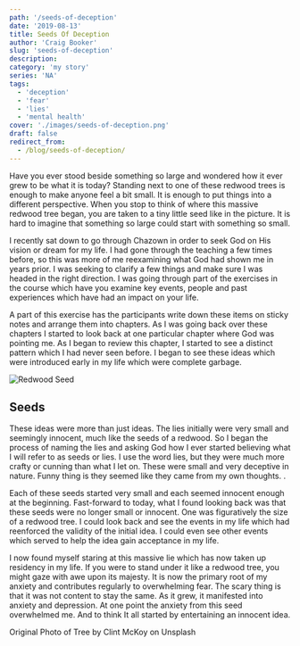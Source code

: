 ```yaml
---
path: '/seeds-of-deception'
date: '2019-08-13'
title: Seeds Of Deception
author: 'Craig Booker'
slug: 'seeds-of-deception'
description:
category: 'my story'
series: 'NA'
tags:
  - 'deception'
  - 'fear'
  - 'lies'
  - 'mental health'
cover: './images/seeds-of-deception.png'
draft: false
redirect_from:
  - /blog/seeds-of-deception/
---
```


Have you ever stood beside something so large and wondered how it ever grew to be what it is today? Standing next to one of these redwood trees is enough to make anyone feel a bit small. It is enough to put things into a different perspective. When you stop to think of where this massive redwood tree began, you are taken to a tiny little seed like in the picture. It is hard to imagine that something so large could start with something so small.

I recently sat down to go through Chazown in order to seek God on His vision or dream for my life. I had gone through the teaching a few times before, so this was more of me reexamining what God had shown me in years prior. I was seeking to clarify a few things and make sure I was headed in the right direction. I was going through part of the exercises in the course which have you examine key events, people and past experiences which have had an impact on your life.

A part of this exercise has the participants write down these items on sticky notes and arrange them into chapters. As I was going back over these chapters I started to look back at one particular chapter where God was pointing me. As I began to review this chapter, I started to see a distinct pattern which I had never seen before. I began to see these ideas which were introduced early in my life which were complete garbage.

![Redwood Seed](./images/redwoodSeed.jpg)

## Seeds

These ideas were more than just ideas. The lies initially were very small and seemingly innocent, much like the seeds of a redwood. So I began the process of naming the lies and asking God how I ever started believing what I will refer to as seeds or lies. I use the word lies, but they were much more crafty or cunning than what I let on. These were small and very deceptive in nature. Funny thing is they seemed like they came from my own thoughts. .

Each of these seeds started very small and each seemed innocent enough at the beginning. Fast-forward to today, what I found looking back was that these seeds were no longer small or innocent. One was figuratively the size of a redwood tree. I could look back and see the events in my life which had reenforced the validity of the initial idea. I could even see other events which served to help the idea gain acceptance in my life.

I now found myself staring at this massive lie which has now taken up residency in my life. If you were to stand under it like a redwood tree, you might gaze with awe upon its majesty. It is now the primary root of my anxiety and contributes regularly to overwhelming fear. The scary thing is that it was not content to stay the same. As it grew, it manifested into anxiety and depression. At one point the anxiety from this seed overwhelmed me. And to think It all started by entertaining an innocent idea.

Original Photo of Tree by Clint McKoy on Unsplash
